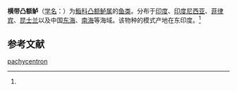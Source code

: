 {{Speciesbox
| name = 横带凸额鲈
| status = 
| status_system = 
| image = 
| genus = Petrometopon
| species = pachycentron
| authority = (Cuvier et Valenciennes, 1828)<ref name='id7113'>{{cite web| url =http://www.bioinfo.cn/db05/BjdwSpecies.php?action=view&id=7113| title =横带凸额鲈| work =《中国动物物种编目数据库》| publisher =中国科学院微生物研究所| author =中国科学院动物研究所| accessdate =2009-04-16| deadurl =yes| archiveurl =https://web.archive.org/web/20160305052332/http://www.bioinfo.cn/db05/BjdwSpecies.php?action=view&id=7113| archivedate =2016-03-05}}</ref>
}}

'''横带凸额鲈'''（[[学名|学名]]：{{lang|la|''Petrometopon pachycentron''}}）为[[鮨科|鮨科]][[凸额鲈属|凸额鲈属]]的[[鱼类|鱼类]]。分布于[[印度|印度]]、[[印度尼西亚|印度尼西亚]]、[[菲律宾|菲律宾]]、[[昆士兰|昆士兰]]以及中国[[东海|东海]]、[[南海|南海]]等海域。该物种的模式产地在东印度。<ref name='id7113'/>

== 参考文献 ==
{{reflist}}

{{Wikispecies|Petrometopon pachycentron}}

[[Category:凸额鲈属|pachycentron]]


{{Perciformes-stub}}